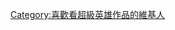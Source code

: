 {{Userbox
  |border-c = #000000
  |border-s = 1
  |id-c     = #FFFFFF
  |id-s     = 12
  |id-fc    = #003399
  |info-c   = #00ffff
  |info-s   = 10
  |info-fc  = grey
  |id       = Hero
  |info     = 這個用戶喜歡看'''[[超級英雄]]'''的漫畫作品。
}}

[[Category:喜歡看超級英雄作品的維基人]]